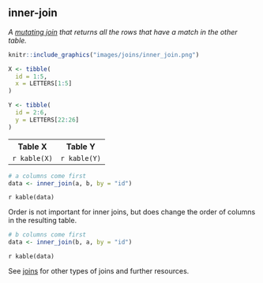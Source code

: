 ## inner-join

<dfn>A [mutating join](f.html#mutating-joins) that returns all the rows that have a match in the other table.</dfn>


```r
knitr::include_graphics("images/joins/inner_join.png")
```

```r
X <- tibble(
  id = 1:5,
  x = LETTERS[1:5]
)

Y <- tibble(
  id = 2:6,
  y = LETTERS[22:26]
)
```

<table>
  <tr><th>Table X</th><th>Table Y</th></td>
  <tr>
    <td>`r kable(X)`</td>
    <td>`r kable(Y)`</td>
  </tr>
</table>

```r
# a columns come first
data <- inner_join(a, b, by = "id")
```

`r kable(data)`

Order is not important for inner joins, but does change the order of columns in the resulting table.

```r
# b columns come first
data <- inner_join(b, a, by = "id")
```

`r kable(data)`

See [joins](j.html#joins) for other types of joins and further resources.

